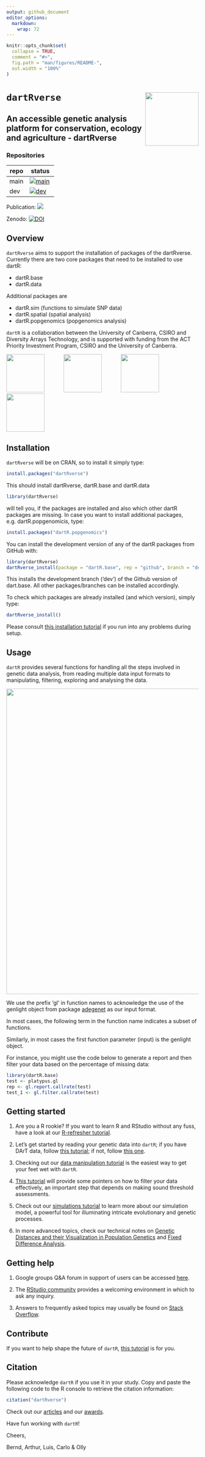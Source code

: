 ```yaml
---
output: github_document
editor_options: 
  markdown: 
    wrap: 72
---
```


<!-- README.md is generated from README.Rmd. Please edit that file -->

```r
knitr::opts_chunk$set(
  collapse = TRUE,
  comment = "#>",
  fig.path = "man/figures/README-",
  out.width = "100%"
)
```

# `dartRverse` <a href="https://green-striped-gecko.github.io/dartR/"><img src="man/figures/dartRlogo.png" align="right" height="140"/></a>

## An accessible genetic analysis platform for conservation, ecology and agriculture - dartRverse

<!-- badges: start -->

### Repositories
| repo | status |
|------|--------|
| main |[![main](https://github.com/green-striped-gecko/dartRverse/actions/workflows/check-standard.yml/badge.svg?branch=main)](https://github.com/green-striped-gecko/dartRverse/actions/workflows/check-standard.yml)|
| dev |[![dev](https://github.com/green-striped-gecko/dartRverse/actions/workflows/check-standard.yml/badge.svg?branch=dev)](https://github.com/green-striped-gecko/dartRverse/actions/workflows/check-standard.yml) |

Publication:
[![](https://img.shields.io/badge/doi-10.1111/1755--0998.12745-00cccc.svg)](https://doi.org/10.1111/1755-0998.12745)

Zenodo:
[![DOI](https://zenodo.org/badge/86640709.svg)](https://zenodo.org/badge/latestdoi/86640709)


<!-- badges: end -->

## Overview

`dartRverse` aims to support the installation of packages of the
dartRverse. Currently there are two core packages that need to be
installed to use dartR:

-   dartR.base
-   dartR.data

Additional packages are

-   dartR.sim     (functions to simulate SNP data)
-   dartR.spatial (spatial analysis)
-   dartR.popgenomics (popgenomics analysis)

`dartR` is a collaboration between the University of Canberra, CSIRO and
Diversity Arrays Technology, and is supported with funding from the ACT
Priority Investment Program, CSIRO and the University of Canberra.

<p align="center">

<img src="man/figures/UC.png" height="100"/>    
<img src="man/figures/csiro_logo.png" height="100"/>    
<img src="man/figures/DArT-removebg-preview.png" height="100"/>    
<img src="man/figures/ACT.png" height="100"/>

</p>

## Installation

`dartRverse` will be on CRAN, so to install it simply type:

```r
install.packages("dartRverse")
```

This should install dartRverse, dartR.base and dartR.data

```r
library(dartRverse)
```

will tell you, if the packages are installed and also which other dartR
packages are missing. In case you want to install additional packages,
e.g. dartR.popgenomicis, type:

```r
install.packages("dartR.popgenomics")
```

You can install the development version of any of the dartR packages
from GitHub with:

```r
library(dartRverse)
dartRverse_install(package = "dartR.base", rep = "github", branch = "dev")
```

This installs the development branch ('dev') of the Github version of
dart.base. All other packages/branches can be installed accordingly.


To check which packages are already installed (and which version), simply type:
```r
dartRverse_install()
```



Please consult [this installation
tutorial](https://github.com/green-striped-gecko/dartR/wiki/Installation-tutorial)
if you run into any problems during setup.

## Usage

`dartR` provides several functions for handling all the steps involved
in genetic data analysis, from reading multiple data input formats to
manipulating, filtering, exploring and analysing the data.

<p align="center">

<img src="man/figures/Figure_1.png" width="800"/>

</p>

We use the prefix 'gl' in function names to acknowledge the use of the
genlight object from package
[adegenet](https://doi.org/10.1093/bioinformatics/btn129) as our input
format.

In most cases, the following term in the function name indicates a
subset of functions.

Similarly, in most cases the first function parameter (input) is the
genlight object.

For instance, you might use the code below to generate a report and then
filter your data based on the percentage of missing data:

```r
library(dartR.base)
test <- platypus.gl
rep <- gl.report.callrate(test)
test_1 <- gl.filter.callrate(test)
```

## Getting started

1.  Are you a R rookie? If you want to learn R and RStudio without any
    fuss, have a look at our [R-refresher
    tutorial](http://georges.biomatix.org/storage/app/media/uploaded-files/Tutorial_1_dartR_RStudio_Refresher_22-Dec-21.pdf).

2.  Let's get started by reading your genetic data into `dartR`; if you
    have DArT data, follow [this
    tutorial](http://georges.biomatix.org/storage/app/media/uploaded-files/tutorial3adartrdatastructuresandinput22-dec-21-2.pdf);
    if not, follow [this
    one](http://georges.biomatix.org/storage/app/media/uploaded-files/tutorial3bdartrdatastructuresandinputfromsourcesotherthandartlmagv2-2.pdf).

3.  Checking out our [data manipulation
    tutorial](http://georges.biomatix.org/storage/app/media/uploaded-files/tutorial4dartrdatamanipulation22-dec-21-3.pdf)
    is the easiest way to get your feet wet with `dartR`.

4.  [This
    tutorial](http://georges.biomatix.org/storage/app/media/uploaded-files/tutorial5dartrbasicfiltering22-dec-21-2.pdf)
    will provide some pointers on how to filter your data effectively,
    an important step that depends on making sound threshold
    assessments.

5.  Check out our [simulations
    tutorial](https://github.com/green-striped-gecko/dartR/wiki/Simulations-tutorial)
    to learn more about our simulation model, a powerful tool for
    illuminating intricate evolutionary and genetic processes.

6.  In more advanced topics, check our technical notes on [Genetic
    Distances and their Visualization in Population
    Genetics](http://georges.biomatix.org/storage/app/media/uploaded-files/TECHNICAL_NOTE_Genetic_Distance_18-Feb-22.pdf)
    and [Fixed Difference
    Analysis](http://georges.biomatix.org/storage/app/media/uploaded-files/TechNote_fixed_difference_analysis_25-Feb-22.pdf).

## Getting help

1.  Google groups Q&A forum in support of users can be accessed
    [here](https://groups.google.com/g/dartr?pli=1).

2.  The [RStudio community](https://community.rstudio.com/) provides a
    welcoming environment in which to ask any inquiry.

3.  Answers to frequently asked topics may usually be found on [Stack
    Overflow](https://stackoverflow.com/questions/tagged/r).

## Contribute

If you want to help shape the future of `dartR`, [this
tutorial](http://georges.biomatix.org/storage/app/media/uploaded-files/Tutorial_0_dartR_for_the_Developer_2.0_19-Feb-22.pdf)
is for you.

## Citation

Please acknowledge `dartR` if you use it in your study. Copy and paste
the following code to the R console to retrieve the citation
information:

```r
citation("dartRverse")
```

Check out our
[articles](https://github.com/green-striped-gecko/dartR/wiki/dartR-team-publications)
and our
[awards](https://github.com/green-striped-gecko/dartR/wiki/dartR-awards).

Have fun working with `dartR`!

Cheers,

Bernd, Arthur, Luis, Carlo & Olly
